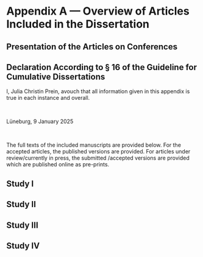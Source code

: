 # Appendix A — Overview of Articles Included in the Dissertation {#appendixA}

\begin{table}[H]
\centering
\footnotesize
\begin{tabular}{p{8mm}p{55mm}p{18mm}p{48mm}p{9mm}}\toprule
Article No. & Bibliography & Publication Status & Specific Contribution & Weighing Factor \\
\midrule
1 & Prein, J. C., Kalinke, S., Haun, D. B. M.*, \& Bohn, M.* (2024). TANGO: A reliable, open-source, browser-based task to assess individual differences in gaze understanding in 3 to 5-year-old children and adults. \textit{Behavior Research Methods, 56}(3), 2469–2485. \url{https://doi.org/10.3758/s13428-023-02159-5} & Published & Co-author with predominant contribution. J.C. Prein: Conceptualization, Software, Formal Analysis, Writing-Original Draft Preparation, Writing - Review \& Editing. & 1 \\
2 & Prein, J. C., Maurits, L., Werwach, A., Haun, D. B. M.,* \& Bohn, M.* (2024). Variation in gaze following across the life span: A process-level perspective. \textit{Developmental Science, 27}(6), Article e13546. \url{https://doi.org/10.1111/desc.13546} & Published & Co-author with predominant contribution. J.C. Prein: Conceptualization, Methodology, Software, Investigation, Formal Analysis, Writing - Original Draft Preparation, Writing - Review \& Editing.  & 1 \\
3 & Bohn, M.*, Prein, J. C.*, Ayikoru, A., Bednarski, F. M., Dzabatou, A., Frank, M. C., Henderson, A. M. E., Isabella, J., Kalbitz, J., Kanngiesser, P., Keşşafoğlu, D., Koymen, B., Manrique-Hernandez, M., Magazi, S., Mújica-Manrique, L., Ohlendorf, J., Olaoba, D., Pieters, W., Pope-Caldwell, S., … Haun, D. (2024). \textit{A universal of human social cognition: Children from 17 communities process gaze in similar ways.} [Manuscript under review]. PsyArXiv. \url{https://doi.org/10.31234/osf.io/z3ahv} & Under Review & Co-author with equal contribution. J.C. Prein: Conceptualization, Methodology, Software, Investigation, Writing - Review \& Editing & 1 \\
4 & Prein, J. C., Bednarski, F. M., Dzabatou, A., Frank, M. C., Henderson, A. M. E., Kalbitz, J., Kanngiesser, P., Keşşafoğlu, D., Koymen, B., Manrique-Hernandez, M., Magazi, S., Mújica-Manrique, L., Ohlendorf, J., Olaoba, D., Pieters, W., Pope-Caldwell, S., Sen, U., Slocombe, K., Sparks, R. Z., … Bohn, M. (in press). Measuring variation in gaze following across communities, ages, and individuals – a showcase of the TANGO–CC. \textit{Advances in Methods and Practices in Psychological Science}. Link to preprint: \url{https://doi.org/10.31234/osf.io/fcq2g} & In press & Co-author with predominant contribution. J.C. Prein: Conceptualization, Formal Analysis, Methodology, Project administration, Resources, Software, Visualization, Writing - Original Draft Preparation, Writing - Review \& Editing & 1 \\
\bottomrule
\end{tabular}
\caption{\scriptsize{* denotes shared first or last authorship}}
\end{table}

## Presentation of the Articles on Conferences {-}

\begin{hangparas}{5mm}{1}
\textbf{Article No 1}: Prein, J., Bohn, M., Haun, D. (2021). Social-cognitive development from an individual differences perspective. Virtual talk presented at the 28th Conference of the European Society for Philosophy and Psychology conference in Leipzig-Online. https://philevents.org/event/show/91814

\textbf{Article No 1}: Prein, J., Bohn, M., Haun, D. (2021). Social-cognitive development from an individual differences perspective. Talk presented at the 4th Konstanz summer school on internet-based data collection and analysis. https://www.psychologie.uni-konstanz.de/en/4th-summer-school-on-internet-based-data-collection-and-analysis0/

\textbf{Article No 2}: Prein, J., Bohn, M., Haun, D. (2022). Modeling individual differences in children’s understanding of gaze cues. Virtual talk presented at the Budapest CEU Conference on Cognitive Development. https://cdc.ceu.edu/bcccd22

\textbf{Article No 2}: Prein, J., Bohn, M., Maurits, L., Haun, D. (2022). Measuring and modeling individual differences in children’s understanding of gaze cues. Poster presented at the 3rd Joint Meeting of the Society for Philosophy and Psychology \& European Society for Philosophy and Psychology in Milan. https://www.europeanspp.org/meetings.html

\textbf{Article No 2}: Prein, J., Bohn, M., Maurits, L., Kalinke, S., Haun., D. (2022). Modeling individual differences in children’s understanding of gaze cues. Poster presented at the Computational Summer school on Modeling Social and collective behavior in Konstanz. https://www.exc.uni-konstanz.de/collective-behaviour/research/education/cosmos-computational-summer-school-on-modelling-social-and-collective-behaviour/

\textbf{Article No 2}: Prein, J., Bohn, M., Haun., D. (2022). From gaze understanding to knowledge attribution: Designing tasks to measure individual differences in social cognition. Talk presented at the University of Göttingen. Personal invitation.

\textbf{Article No 3}: Prein, J., Olaoba, D., Stengelin, R., Bohn, M., Haun, D. (2023). The development of gaze understanding across (at least) 6 diverse societies. Talk presented at the Budapest CEU Conference on Cognitive Development. https://cdc.ceu.edu/bcccd23

\textbf{Article No 3}: Prein, J., Bohn, M., Maurits, L., Kalinke, S., Haun., D. (2023). Measuring individual differences in social-cognitive development. Poster presented at the 14th Dubrovnik Conference on Cognitive Science. https://ducog.cecog.eu/past-conferences

\textbf{Article No 4}: Prein, J., Stengelin, R., Haun, D., Bohn, M. (2024). TANGO-CC: A customizable open-source task to study gaze understanding across cultural settings. Lightning talk presented at the Culture Conference Zurich. https://www.comparativelinguistics.uzh.ch/en/news/2024/2024-02-9-watson.html

\end{hangparas}

\newpage

## Declaration According to § 16 of the Guideline for Cumulative Dissertations {-}

I, Julia Christin Prein, avouch that all information given in this appendix is true in each instance and overall.

&nbsp;
&nbsp; 
&nbsp;
&nbsp;

Lüneburg, 9 January 2025

&nbsp;
&nbsp; 
&nbsp;

The full texts of the included manuscripts are provided below. For the accepted articles, the published versions are provided. For articles under review/currently in press, the submitted /accepted versions are provided which are published online as pre-prints. 

\newpage

## Study I {-#studyI}
\begin{minipage}{\textwidth}
\includepdf[pages={1}, scale=0.85, offset=0 -1cm, pagecommand={}]{../papers/studyI.pdf}
\end{minipage}

\includepdf[pages={2-}, scale=0.85, pagecommand={}]{../papers/studyI.pdf}

\newpage

## Study II {-#studyII}

\begin{minipage}{\textwidth}
\includepdf[pages={1}, scale=0.85, offset=0 -1cm, pagecommand={}]{../papers/studyII.pdf}
\end{minipage}

\includepdf[pages={2-}, scale=0.85, pagecommand={}]{../papers/studyII.pdf}

\newpage

## Study III {-#studyIII}

\begin{minipage}{\textwidth}
\includepdf[pages={1}, scale=0.85, offset=0 -1cm, pagecommand={}]{../papers/studyIII.pdf}
\end{minipage}

\includepdf[pages={2-}, scale=0.85, pagecommand={}]{../papers/studyIII.pdf}

\newpage

## Study IV {-#studyIV}

\begin{minipage}{\textwidth}
\includepdf[pages={1}, scale=0.85, offset=0 -1cm, pagecommand={}]{../papers/studyIV.pdf}
\end{minipage}

\includepdf[pages={2-}, scale=0.85, pagecommand={}]{../papers/studyIV.pdf}